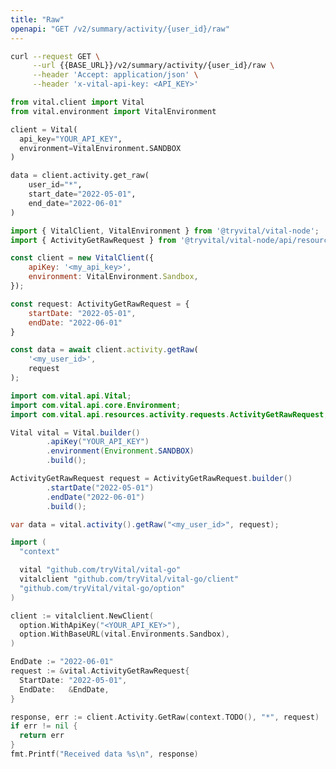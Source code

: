 ```yaml
---
title: "Raw"
openapi: "GET /v2/summary/activity/{user_id}/raw"
---
```


<RequestExample>

```bash cURL
curl --request GET \
     --url {{BASE_URL}}/v2/summary/activity/{user_id}/raw \
     --header 'Accept: application/json' \
     --header 'x-vital-api-key: <API_KEY>'
```

```python Python
from vital.client import Vital
from vital.environment import VitalEnvironment

client = Vital(
  api_key="YOUR_API_KEY",
  environment=VitalEnvironment.SANDBOX
)

data = client.activity.get_raw(
    user_id="*",
    start_date="2022-05-01",
    end_date="2022-06-01"
)
```

```javascript Node
import { VitalClient, VitalEnvironment } from '@tryvital/vital-node';
import { ActivityGetRawRequest } from '@tryvital/vital-node/api/resources/activity';

const client = new VitalClient({
    apiKey: '<my_api_key>',
    environment: VitalEnvironment.Sandbox,
});

const request: ActivityGetRawRequest = {
    startDate: "2022-05-01",
    endDate: "2022-06-01"
}

const data = await client.activity.getRaw(
    '<my_user_id>',
    request
);
```

```java Java
import com.vital.api.Vital;
import com.vital.api.core.Environment;
import com.vital.api.resources.activity.requests.ActivityGetRawRequest;

Vital vital = Vital.builder()
        .apiKey("YOUR_API_KEY")
        .environment(Environment.SANDBOX)
        .build();

ActivityGetRawRequest request = ActivityGetRawRequest.builder()
        .startDate("2022-05-01")
        .endDate("2022-06-01")
        .build();

var data = vital.activity().getRaw("<my_user_id>", request);
```

```go Go
import (
  "context"

  vital "github.com/tryVital/vital-go"
  vitalclient "github.com/tryVital/vital-go/client"
  "github.com/tryVital/vital-go/option"
)

client := vitalclient.NewClient(
  option.WithApiKey("<YOUR_API_KEY>"),
  option.WithBaseURL(vital.Environments.Sandbox),
)

EndDate := "2022-06-01"
request := &vital.ActivityGetRawRequest{
  StartDate: "2022-05-01",
  EndDate:   &EndDate,
}

response, err := client.Activity.GetRaw(context.TODO(), "*", request)
if err != nil {
  return err
}
fmt.Printf("Received data %s\n", response)
```

</RequestExample>
